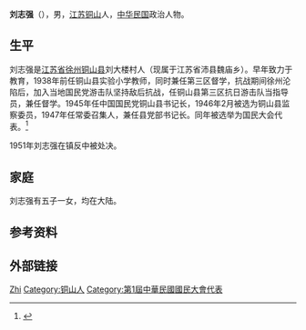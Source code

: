 {{Otheruses|劉志強}}

'''刘志强'''（{{bd|？||1951年|}}），男，[[江苏|江苏]][[铜山县|铜山]]人，[[中华民国|中华民国]]政治人物。

== 生平 ==
刘志强是[[江苏省|江苏省]][[徐州|徐州]][[铜山县|铜山县]]刘大楼村人（现属于江苏省沛县魏庙乡）。早年致力于教育，1938年前任铜山县实验小学教师，同时兼任第三区督学，抗战期间徐州沦陷后，加入当地国民党游击队坚持敌后抗战，任铜山县第三区抗日游击队当指导员，兼任督学。1945年任中国国民党铜山县书记长，1946年2月被选为铜山县监察委员，1947年任常委召集人，兼任县党部书记长。同年被选举为国民大会代表。<ref>{{Cite web|title=历史大事 中华民国|url=http://www.zgts.gov.cn/zjts/tsgl/tsls/2009/06/30144834265.html|accessdate=2020-06-15|work=中共铜山县委宣传部}}{{Dead link}}</ref>

1951年刘志强在镇反中被处决。

== 家庭 ==
刘志强有五子一女，均在大陆。

== 参考资料 ==
{{reflist}}

== 外部链接 ==
{{Authority control}}
{{DEFAULTSORT:Liu刘}}
[[Category:刘姓|Zhi]]
[[Category:铜山人|Category:铜山人]]
[[Category:第1屆中華民國國民大會代表|Category:第1屆中華民國國民大會代表]]